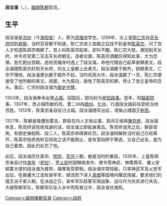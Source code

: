 {{unreferenced|time=2015-12-05T04:37:32+00:00}}
'''段汝谐'''（{{vie|v=Đoàn Nhữ Hài|hn=段汝諧}}，{{bd|1280年||1335年||}}），[[越南|越南]][[陈朝|陈朝]]官员。

== 生平 ==

段汝谐是[[洪州|洪州]]（今[[海阳省|海阳省]]）人，原为[[资福寺|资福寺]]学生。1299年，太上皇[[陈仁宗|陈仁宗]]自[[天长府|天长府]]回到[[昇龍|昇龍]]，当时百官都不知道。陈仁宗进入宫殿之后找不到皇帝[[陈英宗|陈英宗]]，问了宫人才知道陈英宗喝醉了。宫人叫陈英宗起来，却叫不醒。陈仁宗大怒，便回到天长府，命令百官第二天去天长府朝见，违者论罪。陈英宗酒醒后得知此事，大为恐惧，急忙跑出宫殿。途经资福寺时遇上了段汝谐，命他代理自己起草谢罪表文。段汝谐随陈英宗赶到天长府，向太上皇献上此表文。段汝谐跪于殿外，欲献表文，仁宗不理他，段汝谐便长跪于殿外不起。当时风雨大作，段汝谐跪了一天，陈仁宗便接受了他所献的表文。阅罢，大为感动，赦免了陈英宗的罪，停止了改立皇帝的念头。事后，仁宗封段汝谐为[[御史中賛|御史中賛]]。

1303年，段汝谐奉命出使[[占城|占城]]。回国后，因功封为[[參知政事|參知政事]]。翌年，知[[樞密院|樞密院]]事。1307年，改占城所献的烏、里二州為[[順州|順州]]、[[化州|化州]]，行遣段汝諧前往安抚当地百姓。1312年，陈英宗亲自征讨占城。段汝谐随军出征，诱擒占城国王[[制至|制至]]。

1327年，陈朝皇陵遭到雷击，群臣在内人文局议事。其间王侯與[[陳克終|陳克終]]、段汝諧休息，陈克终说轻佻戏谑的话，段汝谐立即起身离去。陈克终说完之后，群臣皆笑。有御史弹劾陈、段二人，陈英宗命降罪处罚。段汝谐辩解称当时自己已经离开。陈英宗指责他听见轻佻之话不能制止，是有意陷師于罪過，又自己出去，是为自己着想，因此仍处罚了他。

此后，段汝谐历仕英宗、[[陈明宗|明宗]]、[[陈宪宗|宪宗]]三朝，都是当时的重臣。1335年，上皇陈明宗亲自讨伐[[哀牢|哀牢]]（[[老挝|老挝]]），至[[乂安|乂安]]时因眼病发作，便令管神武、神策两军、兼乂安經畧大使的段汝谐为督将，諸軍皆受節制。段汝谐非常轻敌，只率神武军及乂安军出征，在屑邏大江击败哀牢军，顺流而下进入[[真腊|真腊]]等国境内耀武扬威，要求他们的国王派子弟入朝。在决战之日，哀牢军队趁雾天用战象、战马作为伏兵进行夹击，大破陈朝军队，陈朝军队坠入水中而死者过半，段汝谐也溺死。

[[Category:越南陳朝官員|Category:越南陳朝官員]]
[[Category:段姓|Category:段姓]]